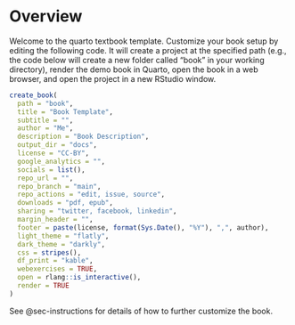 # Overview {.unnumbered}

Welcome to the quarto textbook template. Customize your book setup by editing the following code. It will create a project at the specified path (e.g., the code below will create a new folder called "book" in your working directory), render the demo book in Quarto, open the book in a web browser, and open the project in a new RStudio window. 

```r
create_book(
  path = "book",
  title = "Book Template",
  subtitle = "",
  author = "Me",
  description = "Book Description",
  output_dir = "docs",
  license = "CC-BY",
  google_analytics = "",
  socials = list(),
  repo_url = "",
  repo_branch = "main",
  repo_actions = "edit, issue, source",
  downloads = "pdf, epub",
  sharing = "twitter, facebook, linkedin",
  margin_header = "",
  footer = paste(license, format(Sys.Date(), "%Y"), ",", author),
  light_theme = "flatly",
  dark_theme = "darkly",
  css = stripes(),
  df_print = "kable",
  webexercises = TRUE,
  open = rlang::is_interactive(),
  render = TRUE
)
```

See @sec-instructions for details of how to further customize the book.


